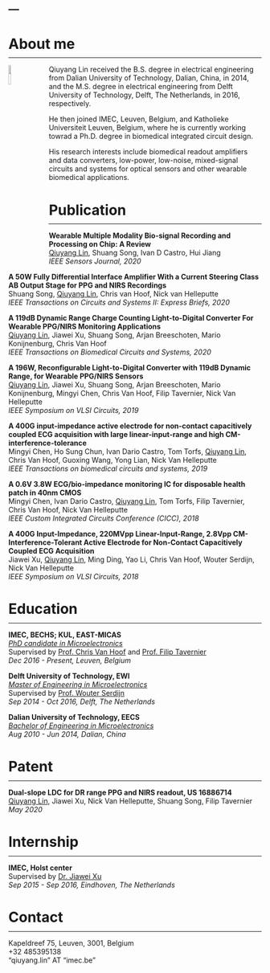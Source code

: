 ---
---
<link rel="stylesheet" href="styles.css" type="text/css">


# About me
<hr style="margin-top:-8px; border-width: 2px">

<div>
<img src="files/profile.jpg" style="width:10%; margin-right: 30px" align="left">

Qiuyang Lin received the B.S. degree in electrical engineering  from Dalian University of Technology, Dalian, China, in 2014, and the M.S. degree in electrical engineering from Delft University of Technology, Delft, The Netherlands, in 2016, respectively. 

He then joined IMEC, Leuven, Belgium, and Katholieke Universiteit Leuven, Belgium, where he is currently working towrad a Ph.D. degree in biomedical integrated circuit design. 

His research interests include biomedical readout amplifiers and data converters, low-power, low-noise, mixed-signal circuits and systems for optical sensors and other wearable biomedical applications.
</div>



# Publication
<hr style="margin-top:-8px; border-width: 2px">
<div>
<span>
[<i class="fa fa-file-pdf"></i> ](files/papers/paper2020_WearableMultipleModality)
**Wearable Multiple Modality Bio-signal Recording and Processing on Chip: A Review**
</span><br>
<span>
<u>Qiuyang Lin</u>, Shuang Song, Ivan D Castro, Hui Jiang
</span><br>
<span>
*IEEE Sensors Journal, 2020*
</span><br>
</p>
</div>

<div>
<span>
[<i class="fa fa-file-pdf"></i> ](files/papers/paper2020_50WFully.pdf)
**A 50W Fully Differential Interface Amplifier With a Current Steering Class AB Output Stage for PPG and NIRS Recordings**
</span><br>
<span>
Shuang Song, <u>Qiuyang Lin</u>, Chris van Hoof, Nick van Helleputte 
</span><br>
<span>
*IEEE Transactions on Circuits and Systems II: Express Briefs, 2020*
</span><br>
</p>
</div>

<div>
<span>
[<i class="fa fa-file-pdf"></i> ](files/papers/paper2020_119db.pdf)
**A 119dB Dynamic Range Charge Counting Light-to-Digital Converter For Wearable PPG/NIRS Monitoring Applications**
</span><br>
<span>
<u>Qiuyang Lin</u>, Jiawei Xu, Shuang Song, Arjan Breeschoten, Mario Konijnenburg, Chris Van Hoof
</span><br>
<span>
*IEEE Transactions on Biomedical Circuits and Systems, 2020*
</span><br>
</p>
</div>


<div>
<span>
[<i class="fa fa-file-pdf"></i> ](files/papers/paper2019_196W.pdf)
**A 196W, Reconfigurable Light-to-Digital Converter with 119dB Dynamic Range, for Wearable PPG/NIRS Sensors**
</span><br>
<span>
<u>Qiuyang Lin</u>, Jiawei Xu, Shuang Song, Arjan Breeschoten, Mario Konijnenburg, Mingyi Chen, Chris Van Hoof, Filip Tavernier, Nick Van Helleputte
</span><br>
<span>
*IEEE Symposium on VLSI Circuits, 2019*
</span><br>
</p>
</div>

<div>
<span>
[<i class="fa fa-file-pdf"></i> ](files/papers/paper2019_400G.pdf)
**A 400G input-impedance active electrode for non-contact capacitively coupled ECG acquisition with large linear-input-range and high CM-interference-tolerance**
</span><br>
<span>
Mingyi Chen, Ho Sung Chun, Ivan Dario Castro, Tom Torfs, <u>Qiuyang Lin</u>, Chris Van Hoof, Guoxing Wang, Yong Lian, Nick Van Helleputte
</span><br>
<span>
*IEEE Transactions on biomedical circuits and systems, 2019*
</span><br>
</p>
</div>


<div>
<span>
[<i class="fa fa-file-pdf"></i> ](files/papers/paper2018_CMOS.pdf)
**A 0.6V 3.8W ECG/bio-impedance monitoring IC for disposable health patch in 40nm CMOS**
</span><br>
<span>
Mingyi Chen, Ivan Dario Castro, <u>Qiuyang Lin</u>, Tom Torfs, Filip Tavernier, Chris Van Hoof, Nick Van
Helleputte
</span><br>
<span>
*IEEE Custom Integrated Circuits Conference (CICC), 2018*
</span><br>
</p>
</div>


<div>
<span>
[<i class="fa fa-file-pdf"></i> ](files/papers/paper2018_400G.pdf)
**A 400G Input-Impedance, 220MVpp Linear-Input-Range, 2.8Vpp CM-Interference-Tolerant Active Electrode for Non-Contact Capacitively Coupled ECG Acquisition**
</span><br>
<span>
Jiawei Xu, <u>Qiuyang Lin</u>, Ming Ding, Yao Li, Chris Van Hoof, Wouter Serdijn, Nick Van Helleputte
</span><br>
<span>
*IEEE Symposium on VLSI Circuits, 2018*
</span><br>
</p>
</div>


# Education
<hr style="margin-top:-8px; border-width: 2px">

<div>
<span>
[<i class="fa fa-university"></i> ](https://www.esat.kuleuven.be/micas/)
**IMEC, BECHS; KUL, EAST-MICAS**
</span><br>
<span>
<u>*PhD candidate in Microelectronics*</u>
<span><br>
<span>
Supervised by [Prof. Chris Van Hoof](https://scholar.google.com/citations?user=OiSiLl8AAAAJ&hl=en) and [Prof. Filip Tavernier](http://scholar.google.ch/citations?user=Tm6IOWwAAAAJ&hl=en)
</span><br>
<span>
*Dec 2016 - Present, Leuven, Belgium*
</span><br>
</p>
</div>


<div>
<span>
[<i class="fa fa-university"></i> ](https://www.tudelft.nl/en/)
**Delft University of Technology, EWI**
</span><br>
<span>
<u>*Master of Engineering in Microelectronics*</u>
<span><br>
<span>
Supervised by [Prof. Wouter Serdijn](https://scholar.google.com/citations?user=ZLxC4EMAAAAJ&hl=en)
</span><br>
<span>
*Sep 2014 - Oct 2016, Delft, The Netherlands*
</span><br>
</p>
</div>



<div>
<span>
[<i class="fa fa-university"></i> ](https://en.dlut.edu.cn/)
**Dalian University of Technology, EECS**
</span><br>
<span>
<u>*Bachelor of Engineering in Microelectronics*</u>
<span><br>
<span>
*Aug 2010 - Jun 2014, Dalian, China*
</span><br>
</p>
</div>


# Patent
<hr style="margin-top:-8px; border-width: 2px">

<div>
<span>
[<i class="fa fa-microchip"></i> ]()
**Dual-slope LDC for DR range PPG and NIRS readout, US 16886714**
</span><br>
<span>
<u>Qiuyang Lin</u>, Jiawei Xu, Nick Van Helleputte, Shuang Song, Filip Tavernier
<span><br>
<span>
*May 2020*
<span><br>
</p>
</div>

# Internship
<hr style="margin-top:-8px; border-width: 2px">
<div>
<span>
[<i class="fa fa-university"></i> ](https://www.imec-int.com/en) 
**IMEC, Holst center**
</span><br>
<span>
Supervised by [Dr. Jiawei Xu](https://ieeexplore.ieee.org/author/38007163700)
</span><br>
<span>
*Sep 2015 - Sep 2016, Eindhoven, The Netherlands*
</span><br>
</p>
</div>


# Contact 
<hr style="margin-top:-8px; border-width: 2px">
<div>
<span>
[<i class="fa fa-map-marked-alt"></i> ]() Kapeldreef 75, Leuven, 3001, Belgium
</span><br>
<span>
[<i class="fa fa-phone"></i> ]() +32 485395138 
</span><br>
<span>
[<i class="fa fa-envelope"></i> ]() "qiuyang.lin" AT "imec.be"
</span>
</div>
